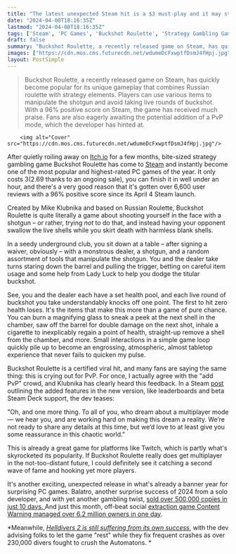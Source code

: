```yaml
---
title: "The latest unexpected Steam hit is a $3 must-play and it may still hit greater heights after nearly 7,000 glowing reviews as the dev looks to add multiplayer"
date: "2024-04-08T18:16:35Z"
lastmod: "2024-04-08T18:16:35Z"
tags: ['Steam', 'PC Games', 'Buckshot Roulette', 'Strategy Gambling Game', 'Russian Roulette', 'PvP', 'Twitch', 'Balatro', 'Content Warning', 'Helldivers 2']
draft: false
summary: "Buckshot Roulette, a recently released game on Steam, has quickly become popular for its unique gameplay that combines Russian roulette with strategy elements. Players can use various items to manipulate the shotgun and avoid taking live rounds of buckshot. With a 96% positive score on Steam, the game has received much praise. Fans are also eagerly awaiting the potential addition of a PvP mode, which the developer has hinted at."
images: ["https://cdn.mos.cms.futurecdn.net/wdumeDcFxwptfDsmJ4fHpj.jpg"]
layout: PostSimple
---
```

> Buckshot Roulette, a recently released game on Steam, has quickly become popular for its unique gameplay that combines Russian roulette with strategy elements. Players can use various items to manipulate the shotgun and avoid taking live rounds of buckshot. With a 96% positive score on Steam, the game has received much praise. Fans are also eagerly awaiting the potential addition of a PvP mode, which the developer has hinted at.


        <img alt="Cover" src="https://cdn.mos.cms.futurecdn.net/wdumeDcFxwptfDsmJ4fHpj.jpg"/>
        
After quietly roiling away on [<u>Itch.io</u>](http://itch.io/) for a few months, bite-sized strategy gambling game Buckshot Roulette has come to [<u>Steam</u>](https://store.steampowered.com/app/2835570/Buckshot_Roulette/) and instantly become one of the most popular and highest-rated PC games of the year. It only costs $3 ($2.69 thanks to an ongoing sale), you can finish it in well under an hour, and there's a very good reason that it's gotten over 6,600 user reviews with a 96% positive score since its April 4 Steam launch. 

Created by Mike Klubnika and based on Russian Roulette, Buckshot Roulette is quite literally a game about shooting yourself in the face with a shotgun – or rather, trying *not* to do that, and instead having your opponent swallow the live shells while you skirt death with harmless blank shells. 

In a seedy underground club, you sit down at a table – after signing a waiver, obviously – with a monstrous dealer, a shotgun, and a random assortment of tools that manipulate the shotgun. You and the dealer take turns staring down the barrel and pulling the trigger, betting on careful item usage and some help from Lady Luck to help you dodge the titular buckshot. 

See, you and the dealer each have a set health pool, and each live round of buckshot you take understandably knocks off one point. The first to hit zero health loses. It's the items that make this more than a game of pure chance. You can burn a magnifying glass to sneak a peek at the next shell in the chamber, saw off the barrel for double damage on the next shot, inhale a cigarette to inexplicably regain a point of health, straight-up remove a shell from the chamber, and more. Small interactions in a simple game loop quickly pile up to become an engrossing, atmospheric, almost tabletop experience that never fails to quicken my pulse. 



Buckshot Roulette is a certified viral hit, and many fans are saying the same thing: this is crying out for PvP. For once, I actually agree with the "add PvP" crowd, and Klubnika has clearly heard this feedback. In a Steam [<u>post</u>](https://store.steampowered.com/news/app/2835570/view/4168718495664315446) outlining the added features in the new version, like leaderboards and beta Steam Deck support, the dev teases: 

"Oh, and one more thing. To all of you, who dream about a multiplayer mode — we hear you, and are working hard on making this dream a reality. We’re not ready to share any details at this time, but we’d love to at least give you some reassurance in this chaotic world."

This is already a great game for platforms like Twitch, which is partly what's skyrocketed its popularity. If Buckshot Roulette really does get multiplayer in the not-too-distant future, I could definitely see it catching a second wave of fame and hooking yet more players. 

It's another exciting, unexpected release in what's already a banner year for surprising PC games. Balatro, another surprise success of 2024 from a solo developer, and with yet another gambling twist, [<u>sold over 500,000 copies in just 10 days. </u>](https://www.gamesradar.com/balatro-the-surprise-smash-hit-success-of-2024-from-a-solo-developer-has-sold-over-500000-copies-in-just-10-days/)And just this month, off-beat social [<u>extraction game Content Warning managed over 6.2 million owners in one day</u>](https://www.gamesradar.com/a-24-hour-free-giveaway-sent-steams-new-viral-co-op-mega-hit-to-the-moon-with-62-million-owners-after-its-first-day/).

*Meanwhile, *[<u><em>Helldivers 2 is still suffering from its own success</em></u>](https://www.gamesradar.com/helldivers-2-dev-recommends-letting-the-game-rest-to-fix-frequent-crashes-as-over-230000-divers-fight-to-squash-the-automatons-this-weekend/)*, with the dev advising folks to let the game "rest" while they fix frequent crashes as over 230,000 divers fought to crush the Automatons. *
        